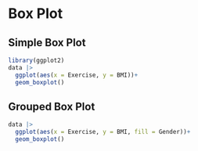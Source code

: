# Box Plot

## Simple Box Plot

```r
library(ggplot2)
data |> 
  ggplot(aes(x = Exercise, y = BMI))+
  geom_boxplot()
```


## Grouped Box Plot

```r
data |> 
  ggplot(aes(x = Exercise, y = BMI, fill = Gender))+
  geom_boxplot()
```